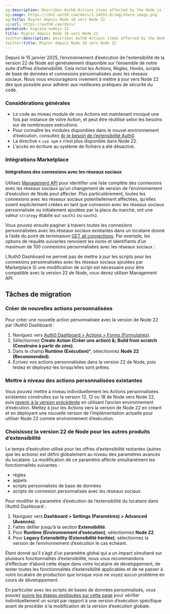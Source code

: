 ```yaml
---
og:description: Describes Auth0 Actions items affected by the Node.js 18
og:image: https://cdn2.auth0.com/docs/1.14553.0/img/share-image.png
og:title: Migrer depuis Node 18 vers Node 22
og:url: https://auth0.com/docs/
permalink: migrate-nodejs-22
title: Migrer depuis Node 18 vers Node 22
twitter:description: Describes Auth0 Actions items affected by the Node.js 18
twitter:title: Migrer depuis Node 18 vers Node 22
---
```


Depuis le 15 janvier 2025, l’environnement d’exécution de l’extensibilité de la version 22 de Node est généralement disponible sur l’ensemble de notre suite d’offres d’extensibilité. Cela inclut les Actions, Règles, Hooks, scripts de base de données et connexions personnalisées avec les réseaux sociaux. Nous vous encourageons vivement à mettre à jour vers Node 22 dès que possible pour adhérer aux meilleures pratiques de sécurité du code.

### Considérations générales

* Le code au niveau module de vos Actions est maintenant invoqué une fois par instance de votre Action, et peut être réutilisé selon les besoins sur de nombreuses exécutions.
* Pour connaître les modules disponibles dans le nouvel environnement d’exécution, consultez [Ai-je besoin de l’extensibilité Auth0](https://auth0-extensions.github.io/canirequire/).
* La directive « `use npm` » n’est plus disponible dans Node 22.
* L’accès en écriture au système de fichiers a été désactivé.

### Intégrations Marketplace

#### Intégrations des connexions avec les réseaux sociaux

Utilisez [Management API](/api/management/v2) pour identifier une liste complète des connexions avec les réseaux sociaux qu’un changement de version de l’environnement d’exécution de Node peut affecter. Plus particulièrement, toutes les connexions avec les réseaux sociaux potentiellement affectées, qu’elles soient explicitement créées en tant que connexion avec les réseaux sociaux personnalisée ou initialement ajoutées par la place du marché, ont une valeur `strategy` établie sur `oauth1` ou `oauth2`.

Vous pouvez ensuite paginer à travers toutes les connexions personnalisées avec les réseaux sociaux existantes dans un locataire donné à l’aide du point de terminaison [GET all connections](/api/management/v2#!/Connections/get_connections). Par exemple, les options de requête suivantes renvoient les noms et identifiants d’un maximum de 100 connexions personnalisées avec les réseaux sociaux :



L’Auth0 Dashboard ne permet pas de mettre à jour les scripts pour les connexions personnalisées avec les réseaux sociaux ajoutées par Marketplace Si une modification de script est nécessaire pour être compatible avec la version 22 de Node, vous devez utiliser Management API.

## Tâches de migration

### Créer de nouvelles actions personnalisées

Pour créer une nouvelle action personnalisée avec la version de Node 22 par l’Auth0 Dashboard :

1. Naviguez vers [Auth0 Dashboard > Actions > Forms (Formulaires)](%24%7Bmanage_url%7D/dashboard/actions/library).
2. Sélectionnez **Create Action (Créer une action) &; Build from scratch (Construire à partir de zéro)**.
3. Dans le champ **Runtime (Exécution)***, sélectionnez **Node 22 (Recommended)**.
4. Écrivez vos actions personnalisées dans la version 22 de Node, puis testez et déployez-les lorsqu’elles sont prêtes.

### Mettre à niveau des actions personnalisées existantes

Vous pouvez mettre à niveau individuellement les Actions personnalisées existantes construites sur la version 12, 12 ou 18 de Node vers Node 22, puis [revenir à la version précédente](/customize/actions/manage-versions#revert-actions) en utilisant l’ancien environnement d’exécution. Mettez à jour les Actions vers la version de Node 22 en créant et en déployant une nouvelle version de l’implémentation actuelle pour utiliser Node 22 comme environnement d’exécution.

### Choisissez la version 22 de Node pour les autres produits d’extensibilité

Le temps d’exécution utilisé pour les offres d’extensibilité restantes (autres que les actions) est défini globalement au niveau des paramètres avancés du locataire. La modification de ce paramètre affecte simultanément les fonctionnalités suivantes :

* règles
* appels
* scripts personnalisés de base de données
* scripts de connexion personnalisée avec les réseaux sociaux

Pour modifier le paramètre d’exécution de l’extensibilité du locataire dans l’Auth0 Dashboard :

1. Naviguez vers **Dashboard > Settings (Paramètres) > Advanced (Avancés)**.
2. Faites défiler jusqu’à la section **Extensibilité**.
3. Pour **Runtime (Environnement d’exécution)**, sélectionnez **Node 22**.
4. Pour **Legacy Extensibility (Extensibilité héritée)**, sélectionnez la version de l’environnement d’exécution le cas échéant.

Étant donné qu’il s’agit d’un paramètre global qui a un impact simultané sur plusieurs fonctionnalités d’extensibilité, nous vous recommandons d’effectuer d’abord cette étape dans votre locataire de développement, de tester toutes les fonctionnalités d’extensibilité applicables et de ne passer à votre locataire de production que lorsque vous ne voyez aucun problème en cours de développement.

En particulier avec les scripts de bases de données personnalisés, vous pouvez [suivre les étapes expliquées sur cette page](/custom-database-connections-scripts/environment) pour vérifier individuellement un script par rapport à une version d’exécution spécifique avant de procéder à la modification de la version d’exécution globale.